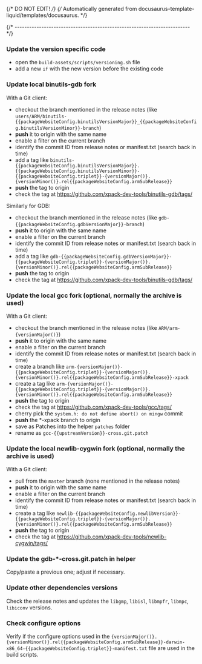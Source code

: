 {/* DO NOT EDIT! */}
{/* Automatically generated from docusaurus-template-liquid/templates/docusaurus. */}


{/* ------------------------------------------------------------------------ */}

### Update the version specific code

- open the `build-assets/scripts/versioning.sh` file
- add a new `if` with the new version before the existing code

### Update local binutils-gdb fork

With a Git client:

- checkout the branch mentioned in the release notes
  (like <code>users/ARM/binutils-{{packageWebsiteConfig.binutilsVersionMajor}}_{{packageWebsiteConfig.binutilsVersionMinor}}-branch</code>)
- **push** it to origin with the same name
- enable a filter on the current branch
- identify the commit ID from release notes or manifest.txt (search back in time)
- add a tag like <code>binutils-{{packageWebsiteConfig.binutilsVersionMajor}}.{{packageWebsiteConfig.binutilsVersionMinor}}-{{packageWebsiteConfig.triplet}}-{versionMajor()}.{versionMinor()}.rel{{packageWebsiteConfig.armSubRelease}}</code>
- **push** the tag to origin
- check the tag at https://github.com/xpack-dev-tools/binutils-gdb/tags/

Similarly for GDB:

- checkout the branch mentioned in the release notes
  (like <code>gdb-{{packageWebsiteConfig.gdbVersionMajor}}-branch</code>)
- **push** it to origin with the same name
- enable a filter on the current branch
- identify the commit ID from release notes or manifest.txt (search back in time)
- add a tag like <code>gdb-{{packageWebsiteConfig.gdbVersionMajor}}-{{packageWebsiteConfig.triplet}}-{versionMajor()}.{versionMinor()}.rel{{packageWebsiteConfig.armSubRelease}}</code>
- **push** the tag to origin
- check the tag at https://github.com/xpack-dev-tools/binutils-gdb/tags/

### Update the local gcc fork (optional, normally the archive is used)

With a Git client:

- checkout the branch mentioned in the release notes
  (like <code>ARM/arm-{versionMajor()}</code>)
- **push** it to origin with the same name
- enable a filter on the current branch
- identify the commit ID from release notes or manifest.txt (search back in time)
- create a branch like <code>arm-{versionMajor()}-{{packageWebsiteConfig.triplet}}-{versionMajor()}.{versionMinor()}.rel{{packageWebsiteConfig.armSubRelease}}-xpack</code>
- create a tag like <code>arm-{versionMajor()}-{{packageWebsiteConfig.triplet}}-{versionMajor()}.{versionMinor()}.rel{{packageWebsiteConfig.armSubRelease}}</code>
- **push** the tag to origin
- check the tag at https://github.com/xpack-dev-tools/gcc/tags/
- cherry pick the `system.h: do not define abort() on mingw` commit
- **push** the *-xpack branch to origin
- save as Patches into the helper `patches` folder
- rename as <code>gcc-{{upstreamVersion}}-cross.git.patch</code>

### Update the local newlib-cygwin fork (optional, normally the archive is used)

With a Git client:

- pull from the `master` branch (none mentioned in the release notes)
- **push** it to origin with the same name
- enable a filter on the current branch
- identify the commit ID from release notes or manifest.txt (search back in time)
- create a tag like <code>newlib-{{packageWebsiteConfig.newlibVersion}}-{{packageWebsiteConfig.triplet}}-{versionMajor()}.{versionMinor()}.rel{{packageWebsiteConfig.armSubRelease}}</code>
- **push** the tag to origin
- check the tag at https://github.com/xpack-dev-tools/newlib-cygwin/tags/

### Update the gdb-*-cross.git.patch in helper

Copy/paste a previous one; adjust if necessary.

### Update other dependencies versions

Check the release notes and updates the `libgmp`, `libisl`, `libmpfr`, `libmpc`, `libiconv` versions.

### Check configure options

Verify if the configure options used in
the <code>{versionMajor()}.{versionMinor()}.rel{{packageWebsiteConfig.armSubRelease}}-darwin-x86_64-{{packageWebsiteConfig.triplet}}-manifest.txt</code> file
are used in the build scripts.
